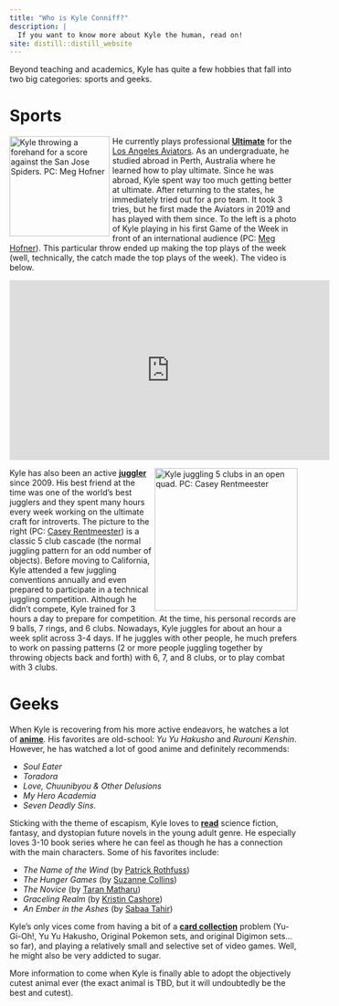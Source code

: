 ```yaml
---
title: "Who is Kyle Conniff?"
description: |
  If you want to know more about Kyle the human, read on!
site: distill::distill_website
---
```



<p>
Beyond teaching and academics, Kyle has quite a few hobbies that fall into two big categories: sports and geeks.  
</p>

<h1 class="sportsHeading">
Sports
</h1>

<p class="ultimate">
<img id="ultimatepic" src="AviatorsPic.jpg" alt="Kyle throwing a forehand for a score against  the San Jose Spiders.  PC: Meg Hofner" style="float:left;width:175px;height:auto;padding-right:5px"/>
He currently plays professional <b><u>Ultimate</u></b> for the <a href="https://theaudl.com/aviators">Los Angeles Aviators</a>.  As an undergraduate, he studied abroad in Perth, Australia where he learned how to play ultimate.   Since he was abroad, Kyle spent way too much getting better at ultimate.  After returning to the states, he immediately tried out for a pro team.  It took 3 tries, but he first made the Aviators in 2019 and has played with them since.  To the left is a photo of Kyle playing in his first Game of the Week in front of an international audience (PC: <a href="https://meghofner.smugmug.com/browse">Meg Hofner</a>).  This particular throw ended up making the top plays of the week (well, technically, the catch made the top plays of the week).  The video is below.
</p>

<iframe width="560" height="315" src="https://www.youtube.com/embed/gJMLGKHYfbI?start=99" frameborder="0" allow="accelerometer; autoplay; clipboard-write; encrypted-media; gyroscope; picture-in-picture" allowfullscreen></iframe>



<p class="juggling">
<img id="jugglingpic" src="5clubsSNC.jpg" alt="Kyle juggling 5 clubs in an open quad.  PC: Casey Rentmeester" style="float:right;width:250px;height:auto;padding-left:5px"/>
Kyle has also been an active <b><u>juggler</u></b> since 2009.  His best friend at the time was one of the world's best jugglers and they spent many hours every week working on the ultimate craft for introverts.    The picture to the right (PC: <a href = "https://www.youtube.com/c/meesta11/featured">Casey Rentmeester</a>) is a classic 5 club cascade (the normal juggling pattern for an odd number of objects).  Before moving to California, Kyle attended a few juggling conventions annually and even prepared to participate in a technical juggling competition.  Although he didn't compete, Kyle trained for 3 hours a day to prepare for competition.  At the time, his personal records are 9 balls, 7 rings, and 6 clubs.  Nowadays, Kyle juggles for about an hour a week split across 3-4 days.  If he juggles with other people, he much prefers to work on passing patterns (2 or more people juggling together by throwing objects back and forth) with 6, 7, and 8 clubs, or to play combat with 3 clubs.
</p>


<h1 class="geekHeading">
Geeks
</h1>

<p class="anime">
When Kyle is recovering from his more active endeavors, he watches a lot of <b><u>anime</u></b>.  His favorites are old-school: <em>Yu Yu Hakusho</em> and <em>Rurouni Kenshin</em>.  However, he has watched a lot of good anime and definitely recommends:
<ul>
  <li><em>Soul Eater</em></li>
  <li><em>Toradora</em></li>
  <li><em>Love, Chuunibyou & Other Delusions</em></li>
  <li><em>My Hero Academia</em></li>
  <li><em>Seven Deadly Sins</em>.</li>
</ul>
</p>

<p class="reading">
Sticking with the theme of escapism, Kyle loves to <b><u>read</u></b> science fiction, fantasy, and dystopian future novels in the young adult genre.  He especially loves 3-10 book series where he can feel as though he has a connection with the main characters.  Some of his favorites include:
<ul>
  <li><em>The Name of the Wind</em> (by <a href="https://www.patrickrothfuss.com/content/index.asp">Patrick Rothfuss</a>)</li>
  <li><em>The Hunger Games</em> (by <a href="http://www.suzannecollinsbooks.com/">Suzanne Collins</a>)</li>
  <li><em>The Novice</em> (by <a href="https://authortaranmatharu.com/">Taran Matharu</a>)</li>
  <li><em>Graceling Realm</em> (by <a href="http://kristincashore.blogspot.com/">Kristin Cashore</a>)</li>
  <li><em>An Ember in the Ashes</em> (by <a href="https://www.sabaatahir.com/">Sabaa Tahir</a>)</li> 
</ul>
</p>

<p class="vices">
Kyle's only vices come from having a bit of a <b><u>card collection</u></b> problem (Yu-Gi-Oh!, Yu Yu Hakusho, Original Pokemon sets, and original Digimon sets...so far), and playing a relatively small and selective set of video games.  Well, he might also be very addicted to sugar.
</p>

<p>
More information to come when Kyle is finally able to adopt the objectively cutest animal ever (the exact animal is TBD, but it will undoubtedly be the best and cutest).
</p>

